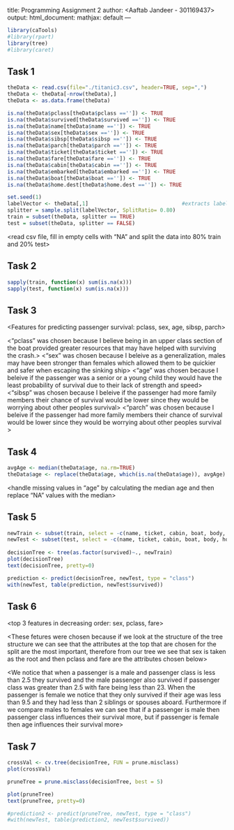 title: Programming Assignment 2
author: <Aaftab Jandeer - 301169437>
output:
 html_document:
 mathjax: default
---

```r
library(caTools)
#library(rpart)
library(tree)
#library(caret)
```



## Task 1
```r
theData <- read.csv(file="./titanic3.csv", header=TRUE, sep=",")
theData <- theData[-nrow(theData),]
theData <- as.data.frame(theData)

is.na(theData$pclass[theData$pclass =='']) <- TRUE
is.na(theData$survived[theData$survived =='']) <- TRUE
is.na(theData$name[theData$name =='']) <- TRUE
is.na(theData$sex[theData$sex =='']) <- TRUE
is.na(theData$sibsp[theData$sibsp =='']) <- TRUE
is.na(theData$parch[theData$parch =='']) <- TRUE
is.na(theData$ticket[theData$ticket =='']) <- TRUE
is.na(theData$fare[theData$fare =='']) <- TRUE
is.na(theData$cabin[theData$cabin =='']) <- TRUE
is.na(theData$embarked[theData$embarked =='']) <- TRUE
is.na(theData$boat[theData$boat =='']) <- TRUE
is.na(theData$home.dest[theData$home.dest =='']) <- TRUE

set.seed(1)
labelVector <- theData[,1]                              #extracts labels from data
splitter = sample.split(labelVector, SplitRatio= 0.80)   
train = subset(theData, splitter == TRUE)
test = subset(theData, splitter == FALSE)
```
<read csv file, fill in empty cells with "NA" and split the data into 80% train and 20% test>



## Task 2
```r
sapply(train, function(x) sum(is.na(x)))
sapply(test, function(x) sum(is.na(x)))
```
<determine missing values for each attribute in the training and test data set> 



## Task 3
<Features for predicting passenger survival:     pclass, sex, age, sibsp, parch>

<"pclass" was chosen because I believe being in an upper class section of the boat provided greater resources that may have helped with surviving the crash.>
<"sex" was chosen because I beleive as a generalization, males may have been stronger than females which allowed them to be quickier and safer when escaping the sinking ship>
<"age" was chosen because I beleive if the passenger was a senior or a young child they would have the least probability of survival due to their lack of strength and speed>
<"sibsp" was chosen because I beleive if the passenger had more family members their chance of survival would be lower since they would be worrying about other peoples survival>
<"parch" was chosen because I beleive if the passenger had more family members their chance of survival would be lower since they would be worrying about other peoples survival >



## Task 4
```r
avgAge <- median(theData$age, na.rm=TRUE)
theData$age <- replace(theData$age, which(is.na(theData$age)), avgAge)
```
<handle missing values in "age" by calculating the median age and then replace "NA" values with the median>

<For the remainder of the features that have missing values I would not do anything to them because I beleive those features do not influence a passengers chance of survival>



## Task 5
```r
newTrain <- subset(train, select = -c(name, ticket, cabin, boat, body, home.dest))
newTest <- subset(test, select = -c(name, ticket, cabin, boat, body, home.dest))
 
decisionTree <- tree(as.factor(survived)~., newTrain)
plot(decisionTree)
text(decisionTree, pretty=0)

prediction <- predict(decisionTree, newTest, type = "class")
with(newTest, table(prediction, newTest$survived))
```
<size of the tree = 13 nodes>
<accuracy of tree on test data = 83%>



## Task 6
<top 3 features in decreasing order: sex, pclass, fare>

<These fetures were chosen because if we look at the structure of the tree structure we can see that the attributes at the top that are chosen for the split are the most important, therefore from our tree we see that sex is taken as the root and then pclass and fare are the attributes chosen below>

<We notice that when a passenger is a male and passenger class is less than 2.5 they survived and the male passenger also survived if passenger class was greater than 2.5 with fare being less than 23. When the passenger is female we notice that they only survived if their age was less than 9.5 and they had less than 2 siblings or spouses aboard. Furthermore if we compare males to females we can see that if a passenger is male then passenger class influences their survival more, but if passenger is female then age influences their survival more>



## Task 7
```r

crossVal <- cv.tree(decisionTree, FUN = prune.misclass)
plot(crossVal)

pruneTree = prune.misclass(decisionTree, best = 5)

plot(pruneTree)
text(pruneTree, pretty=0)

#prediction2 <- predict(pruneTree, newTest, type = "class")
#with(newTest, table(prediction2, newTest$survived))

```
<size of the tree = 11 nodes>




